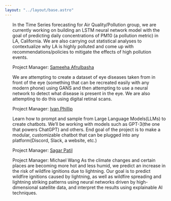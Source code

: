 ```yaml
---
layout: "../layout/base.astro"
---
```



<ContentSection title="Research Projects">
<ul>

<Item title='Time Series Forecasting for Air Pollution'>
In the Time Series forecasting for Air Quality/Pollution group, we are currently working on building an LSTM neural network model with the goal of predicting daily concentrations of PM10 (a pollution metric) in LA, California. We are also carrying out statistical analyses to contextualize why LA is highly polluted and come up with recommendations/policies to mitigate the effects of high pollution events.

Project Manager: [Sameeha Afrulbasha](https://linkedin.com/in/sameeha-afrulbasha/)

</Item>
<Item title='Eye disease detection'>
We are attempting to create a dataset of eye diseases taken from in front of the eye (something that can be recreated easily with any modern phone) using GANS and then attempting to use a neural network to detect what disease is present in the eye. We are also attempting to do this using digital retinal scans.

Project Manager: [Ivan Phillip](https://www.linkedin.com/in/ivan-philip-51380b250/)
</Item>

<Item title='Chatbots'>
Learn how to prompt and sample from Large Language Models(LLMs) to create chatbots. We’ll be working with models such as GPT-3(the one that powers ChatGPT) and others. End goal of the project is to make a modular, customizable chatbot that can be plugged into any platform(Discord, Slack, a website, etc.)

Project Manager: [Sagar Patil](https://www.linkedin.com/in/patilsr/)

</Item>


<Item title='Lightning Wildfire Lab'>
Project Manager: Michael Wang
</Item>
As the climate changes and certain places are becoming more hot and less humid, we predict an increase in the risk of wildfire ignitions due to lightning. Our goal is to predict wildfire ignitions caused by lightning, as well as wildfire spreading and lightning striking patterns using neural networks driven by high-dimensional satellite data, and interpret the results using explainable AI techniques.
</ul>
</ContentSection>
